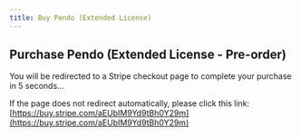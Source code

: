 ```yaml
---
title: Buy Pendo (Extended License)
---
```



<Head>
  <meta httpEquiv="refresh" content="5; url='https://buy.stripe.com/aEUbIM9Yd9tBh0Y29m'" />
</Head>

## Purchase Pendo (Extended License - Pre-order)

You will be redirected to a Stripe checkout page to complete your purchase in 5 seconds...

If the page does not redirect automatically, please click this link: [https://buy.stripe.com/aEUbIM9Yd9tBh0Y29m](https://buy.stripe.com/aEUbIM9Yd9tBh0Y29m)
